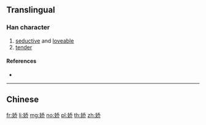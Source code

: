 {{character info/new}}
{{also|嬌}}
==Translingual==

===Han character===
{{Han char|rn=38|rad=女|as=06|sn=9|four=|canj=VHKL|ids=⿰女乔}}

# [[seductive]] and [[loveable]]
# [[tender]]

====References====
* {{Han ref|kx=0261.321|hdz=21045.040|uh=5A07|ud=23047}}

----

==Chinese==
{{zh-see|嬌}}

[[fr:娇]]
[[li:娇]]
[[mg:娇]]
[[no:娇]]
[[pl:娇]]
[[th:娇]]
[[zh:娇]]